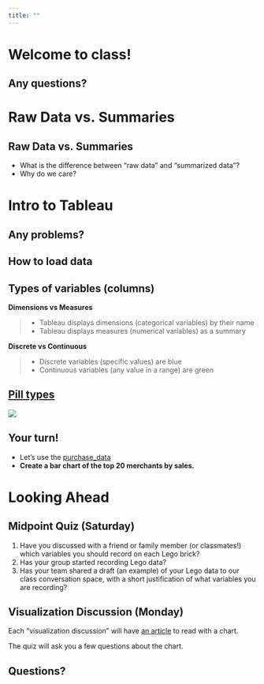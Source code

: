 ```yaml
---
title: ""
---
```


# Welcome to class! {data-background=#e8c35d}

## Any questions?

# Raw Data vs. Summaries {data-background=#e8c35d}

## Raw Data vs. Summaries

- What is the difference between "raw data" and "summarized data"?
- Why do we care?

# Intro to Tableau  {data-background=#e8c35d}

## Any problems?

## How to load data

## Types of variables (columns)

**Dimensions vs Measures**

> - Tableau displays dimensions (categorical variables) by their name
> - Tableau displays measures (numerical variables) as a summary

**Discrete vs Continuous**

>- Discrete variables (specific values) are blue
>- Continuous variables (any value in a range) are green


## [Pill types](https://redheadedstepdata.io/master-tableau-concepts/)

![](images/4-pill-types.png)

## Your turn!

- Let's use the [purchase_data](https://docs.google.com/spreadsheets/d/1WFdhJVJpW-4V-zoCG1OK0w4EBzGvY0v4wpuvANq_rF0/edit?usp=sharing)   
- **Create a bar chart of the top 20 merchants by sales.**









<!------------------------
## [Tools: Tableau](https://byuistats.github.io/BYUI_CSE150_StatBook/tools.html#tableau)

**Two tools: Both should work**

> - [Full Tableau Tool](https://www.tableau.com/tft/activation)
> - [Tableau Public](https://public.tableau.com/en-us/s/)

**First Try**

*We have curated a list of tools readings and videos. I would not skip the material we have picked.*

> - [Connecting to Google Sheets](https://www.tableau.com/about/blog/2016/5/connect-directly-your-google-sheets-tableau-10-53954)
> - [Registered Training (pill types)](https://www.tableau.com/learn/tutorials/on-demand/understanding-pill-types): Their videos are great and should be used.  
--------------------->





<!---------------
# Case Study {data-background=#e8c35d}

> - [Measuring LEGO case study](https://byuistats.github.io/CSE150/project.html#Case_Study_2:_Lego_my_data) questions?   
> - Working with a partner but presenting and submitting individually.   
>    - You work together to get data recording done, but each of you creates your own visualizations and presentation.   
>    - You can use similar images, but your presentation and Tableau file should be your own creation.   
> - Case study quizes.
------------------------>




<!--------------------
# Case Study Work {data-background=#e8c35d}

## The LEGO project

- [LEGO my data](https://byuistats.github.io/CSE150/project.html#Case_Study_2:_Lego_my_data)
[ref](https://youtu.be/BvZgAEiQXgk)
------------------------>




# Looking Ahead {data-background=#e8c35d}

## Midpoint Quiz (Saturday)

1. Have you discussed with a friend or family member (or classmates!) which variables you should record on each Lego brick?
2. Has your group started recording Lego data?
3. Has your team shared a draft (an example) of your Lego data to our class conversation space, with a short justification of what variables you are recording?

## Visualization Discussion (Monday)

Each "visualization discussion" will have [an article](https://www.nytimes.com/interactive/2019/04/12/sports/basketball/stephen-curry-warriors-popcorn.html) to read with a chart. 

The quiz will ask you a few questions about the chart.

## Questions?
